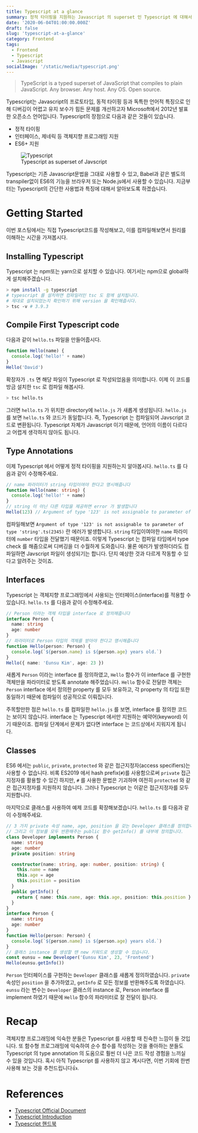 ```yaml
---
title: Typescript at a glance
summary: 정적 타이핑을 지원하는 Javascript 의 superset 인 Typescript 에 대해서 알아봅시다.
date: '2020-06-04T01:00:00.000Z'
draft: false
slug: 'typescript-at-a-glance'
category: Frontend
tags:
  - Frontend
  - Typescript
  - Javascript
socialImage: '/static/media/typescript.png'
---
```


> TypeScript is a typed superset of JavaScript that compiles to plain JavaScript.
> Any browser. Any host. Any OS. Open source.

Typescript는 Javascript의 프로토타입, 동적 타이핑 등과 독특한 언어적 특징으로 인해 디버깅이 어렵고 유지 보수가 힘든 문제를 개선하고자 Microsoft에서 2012년 발표한 오픈소스 언어입니다. Typescript의 장점으로 다음과 같은 것들이 있습니다.

- 정적 타이핑
- 인터페이스, 제네릭 등 객체지향 프로그래밍 지원
- ES6+ 지원

<figure>
  <img
    style={{ width: '360px', objectFit: 'contain' }}
    alt="Typescript"
    src="/static/media/typescript/ts_superset.png"
  />
  <figcaption style={{ color: 'grey' }}>Typescript as superset of Javscript</figcaption>
</figure>

Typescript는 기존 Javascript문법을 그대로 사용할 수 있고, Babel과 같은 별도의 transpiler없이 ES6의 기능을 브라우저 또는 Node.js에서 사용할 수 있습니다. 지금부터는 Typescript의 간단한 사용법과 특징에 대해서 알아보도록 하겠습니다.

# Getting Started

이번 포스팅에서는 직접 Typescript코드를 작성해보고, 이를 컴파일해보면서 원리를 이해하는 시간을 가져봅시다.

## Installing Typescript

Typescript 는 npm또는 yarn으로 설치할 수 있습니다. 여기서는 npm으로 global하게 설치해주겠습니다.

```sh
> npm install -g typescript
# typescript 를 설치하면 컴파일러인 tsc 도 함께 설치됩니다.
# 제대로 설치되었는지 확인하기 위해 version 을 확인해줍시다.
> tsc -v # 3.9.3
```

## Compile First Typescript code

다음과 같이 `hello.ts` 파일을 만들어줍시다.

```ts
function Hello(name) {
  console.log('hello!' + name)
}
Hello('David')
```

확장자가 `.ts` 면 해당 파일이 Typescript 로 작성되었음을 의미합니다. 이제 이 코드를 방금 설치한 `tsc` 로 컴파일 해봅시다.

```sh
> tsc hello.ts
```

그러면 `hello.ts` 가 위치한 directory에 `hello.js` 가 새롭게 생성됩니다. `hello.js` 를 보면 `hello.ts` 와 코드가 동일합니다. 즉, Typescript 는 컴파일되어 Javscript 코드로 변환됩니다. Typescript 자체가 Javascript 이기 때문에, 언어의 이름이 다르다고 어렵게 생각하지 않아도 됩니다.

## Type Annotations

이제 Typescript 에서 어떻게 정적 타이핑을 지원하는지 알아봅시다. `hello.ts` 를 다음과 같이 수정해주세요.

```ts
// name 파라미터가 string 타입이여야 한다고 명시해줍니다
function Hello(name: string) {
  console.log('hello!' + name)
}
// string 이 아닌 다른 타입을 제공하면 error 가 발생합니다
Hello(123) // Argument of type '123' is not assignable to parameter of type 'string'.ts(2345)
```

컴파일해보면 `Argument of type '123' is not assignable to parameter of type 'string'.ts(2345)` 란 에러가 발생합니다. `string` 타입이여야한 `name` 파라미터에 `number` 타입을 전달했기 때문이죠. 이렇게 Typescript 는 컴파일 타임에서 type check 를 해줌으로써 디버깅을 더 수월하게 도와줍니다.
물론 에러가 발생하더라도 컴파일하면 Javscript 파일이 생성되기는 합니다. 단지 예상한 것과 다르게 작동할 수 있다고 알려주는 것이죠.

## Interfaces

Typescript 는 객체지향 프로그래밍에서 사용되는 인터페이스(interface)를 적용할 수 있습니다. `hello.ts` 를 다음과 같이 수정해주세요.

```ts
// Person 이라는 객체 타입을 interface 로 정의해줍니다
interface Person {
  name: string
  age: number
}
// 파라미터로 Person 타입의 객체를 받아야 한다고 명시해줍니다
function Hello(person: Person) {
  console.log(`${person.name} is ${person.age} years old.`)
}
Hello({ name: 'Eunsu Kim', age: 23 })
```

새롭게 `Person` 이라는 interface 를 정의하였고, `Hello` 함수가 이 interface 를 구현한 객체만을 파라미터로 받도록 annotate 해주었습니다. `Hello` 함수로 전달한 객체는 `Person` interface 에서 정의한 property 를 모두 보유하고, 각 property 의 타입 또한 동일하기 때문에 컴파일이 성공적으로 이뤄집니다.

주목할만한 점은 `hello.ts` 를 컴파일한 `hello.js` 를 보면, interface 를 정의한 코드는 보이지 않습니다. interface 는 Typescript 에서만 지원하는 예약어(keyword) 이기 때문이죠. 컴파일 단계에서 문제가 없다면 interface 는 코드상에서 지워지게 됩니다.

## Classes

ES6 에서는 `public`, `private`, `protected` 와 같은 접근지정자(access specifiers)는 사용할 수 없습니다. 비록 ES2019 에서 hash prefix(`#`)를 사용함으로써 `private` 접근지정자를 활용할 수 있긴 하지만, `#` 를 사용한 문법은 기괴하며 여전히 `protected` 와 같은 접근지정자를 지원하지 않습니다. 그러나 Typescript 는 이같은 접근지정자를 모두 지원합니다.

마지막으로 클래스를 사용하여 예제 코드를 확장해보겠습니다. `hello.ts` 를 다음과 같이 수정해주세요.

```ts
// 3 가지 private 속성 name, age, position 을 갖는 Developer 클래스를 정의합니다.
// 그리고 이 정보를 모두 반환해주는 public 함수 getInfo() 를 내부에 정의합니다.
class Developer implements Person {
  name: string
  age: number
  private position: string

  constructor(name: string, age: number, position: string) {
    this.name = name
    this.age = age
    this.position = position
  }
  public getInfo() {
    return { name: this.name, age: this.age, position: this.position }
  }
}
interface Person {
  name: string
  age: number
}
function Hello(person: Person) {
  console.log(`${person.name} is ${person.age} years old.`)
}
// 클래스 instance 를 생성할 땐 new 키워드로 생성할 수 있습니다.
const eunsu = new Developer('Eunsu Kim', 23, 'Frontend')
Hello(eunsu.getInfo())
```

`Person` 인터페이스를 구현하는 `Developer` 클래스를 새롭게 정의하였습니다. `private` 속성인 `position` 을 추가하였고, `getInfo` 로 모든 정보를 반환해주도록 하였습니다. `eunsu` 라는 변수는 `Developer` 클래스의 instance 로, Person interface 를 implement 하였기 때문에 `Hello` 함수의 파라미터로 잘 전달이 됩니다.

# Recap

객체지향 프로그래밍에 익숙한 분들은 Typescript 를 사용할 때 친숙한 느낌이 들 것입니다. 또 함수형 프로그래밍에 익숙하여 순수 합수를 작성하는 것을 좋아하는 분들도 Typescript 의 type annotation 의 도움으로 훨씬 더 나은 코드 작성 경험을 느끼실 수 있을 것입니다. 혹시 아직 Typescript 를 사용하지 않고 계시다면, 이번 기회에 한번 사용해 보는 것을 추천드립니다👍.

# References

- [Typescript Official Document](https://www.typescriptlang.org/docs/home.html)
- [Typescript Introduction](https://poiemaweb.com/typescript-introduction)
- [Typescript 핸드북](https://typescript-kr.github.io/)
